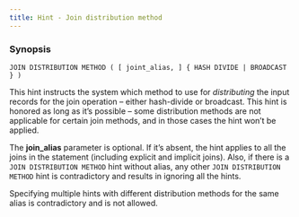 ```yaml
---
title: Hint - Join distribution method
---
```


### Synopsis

`JOIN DISTRIBUTION METHOD ( [ joint_alias, ] { HASH DIVIDE | BROADCAST } )`

This hint instructs the system which method to use for *distributing* the input records for the join operation – either hash-divide or broadcast. This hint is honored as long as it’s possible – some distribution methods are not applicable for certain join methods, and in those cases the hint won’t be applied.

The **join_alias** parameter is optional. If it’s absent, the hint applies to all the joins in the statement (including explicit and implicit joins). Also, if there is a `JOIN DISTRIBUTION METHOD` hint without alias, any other `JOIN DISTRIBUTION METHOD` hint is contradictory and results in ignoring all the hints.

Specifying multiple hints with different distribution methods for the same alias is contradictory and is not allowed.